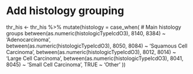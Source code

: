 # Add histology grouping
thr_his <- thr_his %>%
  mutate(histology = case_when(
    # Main histology groups
    between(as.numeric(histologicTypeIcdO3), 8140, 8384) ~ 'Adenocarcinoma',  
    between(as.numeric(histologicTypeIcdO3), 8050, 8084) ~ 'Squamous Cell Carcinoma',
    between(as.numeric(histologicTypeIcdO3), 8012, 8014) ~ 'Large Cell Carcinoma',
    between(as.numeric(histologicTypeIcdO3), 8041, 8045) ~ 'Small Cell Carcinoma',
    TRUE ~ 'Other'
  ))